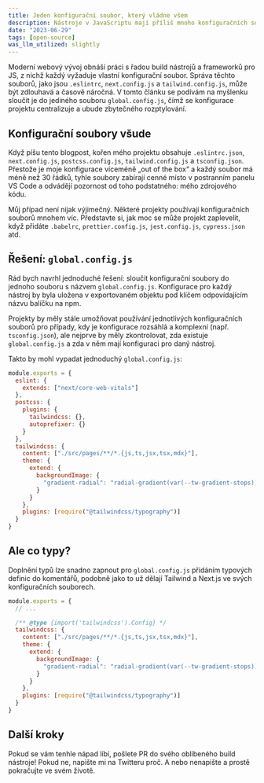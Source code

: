 ```yaml
---
title: Jeden konfigurační soubor, který vládne všem
description: Nástroje v JavaScriptu mají příliš mnoho konfiguračních souborů. Pojďme je sloučit.
date: "2023-06-29"
tags: [open-source]
was_llm_utilized: slightly
---
```


Moderní webový vývoj obnáší práci s řadou build nástrojů a frameworků pro JS, z nichž každý vyžaduje vlastní konfigurační soubor. Správa těchto souborů, jako jsou `.eslintrc`, `next.config.js` a `tailwind.config.js`, může být zdlouhavá a časově náročná. V tomto článku se podívám na myšlenku sloučit je do jediného souboru `global.config.js`, čímž se konfigurace projektu centralizuje a ubude zbytečného rozptylování.

## Konfigurační soubory všude

Když píšu tento blogpost, kořen mého projektu obsahuje `.eslintrc.json`, `next.config.js`, `postcss.config.js`, `tailwind.config.js` a `tsconfig.json`. Přestože je moje konfigurace víceméně „out of the box“ a každý soubor má méně než 30 řádků, tyhle soubory zabírají cenné místo v postranním panelu VS Code a odvádějí pozornost od toho podstatného: mého zdrojového kódu.

Můj případ není nijak výjimečný. Některé projekty používají konfiguračních souborů mnohem víc. Představte si, jak moc se může projekt zaplevelit, když přidáte `.babelrc`, `prettier.config.js`, `jest.config.js`, `cypress.json` atd.

## Řešení: `global.config.js`

Rád bych navrhl jednoduché řešení: sloučit konfigurační soubory do jednoho souboru s názvem `global.config.js`. Konfigurace pro každý nástroj by byla uložena v exportovaném objektu pod klíčem odpovídajícím názvu balíčku na npm.

Projekty by měly stále umožňovat používání jednotlivých konfiguračních souborů pro případy, kdy je konfigurace rozsáhlá a komplexní (např. `tsconfig.json`), ale nejprve by měly zkontrolovat, zda existuje `global.config.js` a zda v něm mají konfiguraci pro daný nástroj.

Takto by mohl vypadat jednoduchý `global.config.js`:

```js
module.exports = {
  eslint: {
    extends: ["next/core-web-vitals"]
  },
  postcss: {
    plugins: {
      tailwindcss: {},
      autoprefixer: {}
    }
  },
  tailwindcss: {
    content: ["./src/pages/**/*.{js,ts,jsx,tsx,mdx}"],
    theme: {
      extend: {
        backgroundImage: {
          "gradient-radial": "radial-gradient(var(--tw-gradient-stops))"
        }
      }
    },
    plugins: [require("@tailwindcss/typography")]
  }
}
```


## Ale co typy?

Doplnění typů lze snadno zapnout pro `global.config.js` přidáním typových definic do komentářů, podobně jako to už dělají Tailwind a Next.js ve svých konfiguračních souborech.

```js
module.exports = {
  // ...

  /** @type {import('tailwindcss').Config} */
  tailwindcss: {
    content: ["./src/pages/**/*.{js,ts,jsx,tsx,mdx}"],
    theme: {
      extend: {
        backgroundImage: {
          "gradient-radial": "radial-gradient(var(--tw-gradient-stops))"
        }
      }
    },
    plugins: [require("@tailwindcss/typography")]
  }
}
```


## Další kroky

Pokud se vám tenhle nápad líbí, pošlete PR do svého oblíbeného build nástroje! Pokud ne, napište mi na Twitteru proč. A nebo nenapište a prostě pokračujte ve svém životě.